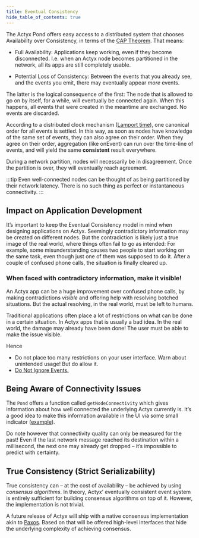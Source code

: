 ```yaml
---
title: Eventual Consistency
hide_table_of_contents: true
---
```


The Actyx Pond offers easy access to a distributed system that chooses Availability over
Consistency, in terms of the [CAP Theorem](https://en.wikipedia.org/wiki/CAP_Theorem). That means:

- Full Availability: Applications keep working, even if they become disconnected. I.e. when an
  Actyx node becomes partitioned in the network, all its apps are still completely usable.

- Potential Loss of Consistency: Between the events that you already see, and the events you emit,
  there may eventually appear _more_ events.

The latter is the logical consequence of the first: The node that is allowed to go on by itself, for
a while, will eventually be connected again. When this happens, all events that were created in the
meantime are exchanged. No events are discarded.

According to a distributed clock mechanism ([Lamport
time](https://en.wikipedia.org/wiki/Lamport_timestamp)), one canonical order for all events is
settled. In this way, as soon as nodes have knowledge of the same set of events, they can also agree
on their order. When they agree on their order, aggregation (like onEvent) can run over the
time-line of events, and will yield the same **consistent** result everywhere.

During a network partition, nodes will necessarily be in disagreement. Once the partition is over,
they will eventually reach agreement.

:::tip
Even well-connected nodes can be thought of as being partitioned by their network latency. There is no such
thing as perfect or instantaneous connectivity.
:::

## Impact on Application Development

It’s important to keep the Eventual Consistency model in mind when designing applications on
Actyx. Seemingly contradictory information may be created on different nodes. But the
contradiction is likely just a true image of the real world, where things often fail to go as
intended: For example, some misunderstanding causes two people to start working on the same task,
even though just one of them was supposed to do it. After a couple of confused phone calls, the
situation is finally cleared up.

### When faced with contradictory information, make it visible!

An Actyx app can be a huge improvement over confused phone calls, by making contradictions _visible_ and
offering help with resolving botched situations. But the actual resolving, in the real world, must
be left to humans.

Traditional applications often place a lot of restrictions on what can be done in a certain
situation. In Actyx apps that is usually a bad idea. In the real world, the damage may already
have been done! The user must be able to make the issue visible.

Hence

- Do not place too many restrictions on your user interface. Warn about unintended usage! But do
  allow it.
- [Do Not Ignore Events.](do-not-ignore-events.mdx)

## Being Aware of Connectivity Issues

<!-- TODO: Dedicated page or something for getNodeConnectivity -->

The `Pond` offers a function called `getNodeConnectivity` which gives information about how well
connected the underlying Actyx currently is. It’s a good idea to make this information available
in the UI via some small indicator ([example](https://github.com/Actyx/industrial-ui/tree/master/src/components/NetworkStatusIcon)).

Do note however that connectivity quality can only be measured for the past! Even if the last
network message reached its destination within a millisecond, the next one may already get dropped –
it’s impossible to predict with certainty.

## True Consistency (Strict Serializability)

True consistency can – at the cost of availability – be achieved by using _consensus algorithms_. In
theory, Actyx’ eventually consistent event system is entirely sufficient for building consensus
algorithms on top of it. However, the implementation is not trivial.

A future release of Actyx will ship with a native consensus implementation akin to
[Paxos](<https://en.wikipedia.org/wiki/Paxos_(computer_science)>). Based on that will be offered
high-level interfaces that hide the underlying complexity of achieving consensus.
